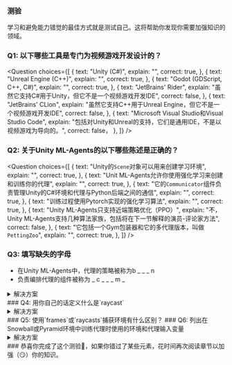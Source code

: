 ### 测验
学习和避免能力错觉的最佳方式就是测试自己。这将帮助你发现你需要加强知识的领域。
### Q1: 以下哪些工具是专门为视频游戏开发设计的？
<Question
	choices={[
		{
			text: "Unity (C#)",
			explain: "",
            correct: true,
		},
		{
			text: "Unreal Engine (C++)",
			explain: "",
            correct: true,
		},
		{
			text: "Godot (GDScript, C++, C#)",
			explain: "",
            correct: true,
		},
		{
			text: "JetBrains' Rider",
			explain: "虽然它支持C#用于Unity，但它不是一个视频游戏开发IDE",
            correct: false,
		},
		{
			text: "JetBrains' CLion",
			explain: "虽然它支持C++用于Unreal Engine，但它不是一个视频游戏开发IDE",
            correct: false,
		},
		{
			text: "Microsoft Visual Studio和Visual Studio Code",
			explain: "包括对Unity和Unreal的支持，它们是通用IDE，不是以视频游戏为导向的。",
            correct: false，
		},
	]}
/>
### Q2: 关于Unity ML-Agents的以下哪些陈述是正确的？
<Question
	choices={[
		{
			text: "Unity的`Scene`对象可以用来创建学习环境",
			explain: "",
            correct: true,
		},
		{
			text: "Unit ML-Agents允许你使用强化学习来创建和训练你的代理",
			explain: "",
            correct: true,
		},
        {
			text: "它的`Communicator`组件负责管理Unity的C#环境和代理与Python后端之间的通信",
			explain: "",
            correct: true,
		},
        {
			text: "训练过程使用Pytorch实现的强化学习算法",
			explain: "",
            correct: true,
		},
        {
			text: "Unity ML-Agents只支持近端策略优化（PPO）",
			explain: "不，Unity ML-Agents支持几种算法家族，包括将在下一节解释的演员-评论家方法",
            correct: false,
		},
        {
			text: "它包括一个Gym包装器和它的多代理版本，叫做`PettingZoo`",
			explain: "",
            correct: true,
		},
	]}
/>
### Q3: 填写缺失的字母
- 在Unity ML-Agents中，代理的策略被称为b _ _ _ n
- 负责编排代理的组件被称为 _ c _ _ _ m _
<details>
<summary>解决方案</summary>
- b r a i n
- a c a d e m y
</details>
### Q4: 用你自己的话定义什么是`raycast`
<details>
<summary>解决方案</summary>
`Raycast`通常是一个线性投影，就像`激光`一样，旨在通过物体检测碰撞。
</details>
### Q5: 使用`frames`或`raycasts`捕获环境有什么区别？
<Question
	choices={[
    {
      text: "使用`frames`时，环境由屏幕上的每个像素定义。使用`raycasts`时，我们只发送那些像素的一个样本。",
      explain: "`Raycasts`与像素无关。它们是我们发出的线性投影（激光），用来寻找碰撞。",
      correct: false，
    },
    {
      text: "使用`raycasts`时，环境由屏幕上的每个像素定义。使用`frames`时，我们发出（通常是）一条线来检查它与哪些物体发生碰撞",
      explain: "正好相反 - `frames`收集像素，`raycasts`检查碰撞。",
      correct: false，
    },
    {
      text: "使用`frames`时，我们收集屏幕上的所有像素，这些像素定义了环境。使用`raycast`时，我们不使用像素，我们发出（通常是）线并检查它们的碰撞",
      explain: "",
      correct: true，
    },
	]}
/>
### Q6: 列出在Snowball或Pyramid环境中训练代理时使用的环境和代理输入变量
<details>
<summary>解决方案</summary>
- 从代理发出的射线检测到的块、（不可见的）墙、石头、我们的目标、开关等的碰撞。
- 描述代理特征的常规输入，比如它的速度。
- 布尔变量，比如Pyramid中的开关（开/关）或SnowballTarget中的“我能射击吗？”。
</details>
### 恭喜你完成了这个测验🥳，如果你错过了某些元素，花时间再次阅读章节以加强（😏）你的知识。
